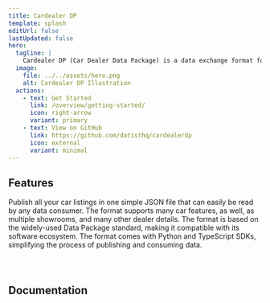 ```yaml
---
title: Cardealer DP
template: splash
editUrl: false
lastUpdated: false
hero:
  tagline: |
    Cardealer DP (Car Dealer Data Package) is a data exchange format for car dealerships. It is developed on top of the Data Package standard.
  image:
    file: ../../assets/hero.png
    alt: Cardealer DP Illustration
  actions:
    - text: Get Started
      link: /overview/getting-started/
      icon: right-arrow
      variant: primary
    - text: View on GitHub
      link: https://github.com/datisthq/cardealerdp
      icon: external
      variant: minimal
---
```



<h2>Features</h2>

<CardGrid>
  <Card title="Simple" icon="rocket">
    Publish all your car listings in one simple JSON file that can easily be read by any data consumer.
  </Card>
  <Card title="Complete" icon="document">
    The format supports many car features, as well, as multiple showrooms, and many other dealer details.
  </Card>
  <Card title="Standard" icon="open-book">
    The format is based on the widely-used Data Package standard, making it compatible with its software ecosystem.
  </Card>
  <Card title="Eeasy-to-use" icon="laptop">
    The format comes with Python and TypeScript SDKs, simplifying the process of publishing and consuming data.
  </Card>
</CardGrid>

<div style="margin-bottom: 5em"></div>

<h2>Documentation</h2>

<CardGrid>
  <LinkCard title="Gettings Started" href="/overview/getting-started" />
  <LinkCard title="Changelog" href="/changelog" />
</CardGrid>
